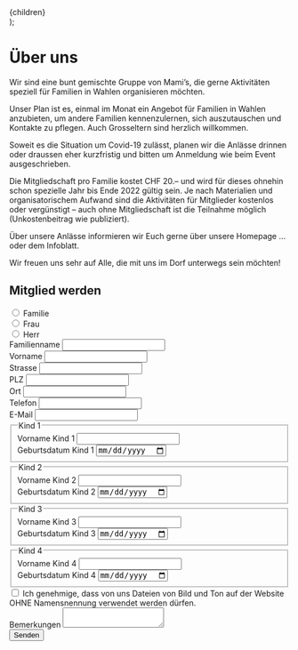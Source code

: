 
  <Layout>
    <Seo
      title="Über uns | Familienverein Wahlen"
      description="Wir sind eine bunt gemischte Gruppe von Mami’s, die gerne Aktivitäten speziell für Familien in Wahlen organisieren möchten."
    />
    <div class="container">{children}</div>
  </Layout>
);

# Über uns

Wir sind eine bunt gemischte Gruppe von Mami’s, die gerne Aktivitäten speziell für Familien in Wahlen organisieren möchten.

Unser Plan ist es, einmal im Monat ein Angebot für Familien in Wahlen anzubieten, um andere Familien kennenzulernen, sich auszutauschen und Kontakte zu pflegen. Auch Grosseltern sind herzlich willkommen.

Soweit es die Situation um Covid-19 zulässt, planen wir die Anlässe drinnen oder draussen eher kurzfristig und bitten um Anmeldung wie beim Event ausgeschrieben.

Die Mitgliedschaft pro Familie kostet CHF 20.– und wird für dieses ohnehin schon spezielle Jahr bis Ende 2022 gültig sein. Je nach Materialien und organisatorischem Aufwand sind die Aktivitäten für Mitglieder kostenlos oder vergünstigt – auch ohne Mitgliedschaft ist die Teilnahme möglich (Unkostenbeitrag wie publiziert).

Über unsere Anlässe informieren wir Euch gerne über unsere Homepage … oder dem Infoblatt.

Wir freuen uns sehr auf Alle, die mit uns im Dorf unterwegs sein möchten!

<div class="formContainer">
  <form
    id="anmeldung"
    name="anmeldung"
    method="POST"
    data-netlify="true"
    action="/empfangsbestaetigung"
  >
    <input type="hidden" name="form-name" value="anmeldung" />
    <h2 id="mitglied-werden" class="formElement4-4 color-one">
      Mitglied werden
    </h2>
    <div class="formElement4-4">
      <div class="radioWrapper">
        <input id="familie" name="anrede" type="radio" value="Familie" />
        <label for="familie">Familie</label>
      </div>
      <div class="radioWrapper">
        <input id="frau" name="anrede" type="radio" value="Frau" />
        <label for="frau">Frau</label>
      </div>
      <div class="radioWrapper">
        <input id="herr" name="anrede" type="radio" value="Herr" />
        <label for="herr">Herr</label>
      </div>
    </div>
    <div class="formElement2-4">
      <label for="name">Familienname</label>
      <input id="name" name="name" type="text" />
    </div>
    <div class="formElement2-4">
      <label for="vorname">Vorname</label>
      <input id="vorname" name="vorname" type="text" />
    </div>
    <div class="formElement4-4">
      <label for="strasse">Strasse</label>
      <input id="strasse" name="strasse" type="text" />
    </div>
    <div class="formElement1-4">
      <label for="plz">PLZ</label>
      <input id="plz" name="plz" type="text" pattern="[0-9]*" />
    </div>
    <div class="formElement3-4">
      <label for="ort">Ort</label>
      <input id="ort" name="ort" type="text" />
    </div>
    <div class="formElement2-4">
      <label for="telefon">Telefon</label>
      <input id="telefon" name="telefon" type="tel" />
    </div>
    <div class="formElement2-4">
      <label for="mail">E-Mail</label>
      <input id="mail" name="mail" type="email" />
    </div>
    <fieldset class="kind">
      <legend>Kind 1</legend>
      <div class="formElement2-4">
        <label for="nameKind1">
          Vorname <span class="screen-reader-text">Kind 1</span>
        </label>
        <input id="nameKind1" name="nameKind1" type="text" />
      </div>
      <div class="formElement2-4">
        <label for="gebKind1">
          Geburtsdatum <span class="screen-reader-text">Kind 1</span>
        </label>
        <input id="gebKind1" name="gebKind1" type="date" />
      </div>
    </fieldset>
    <fieldset class="kind">
      <legend>Kind 2</legend>
      <div class="formElement2-4">
        <label for="nameKind2">
          Vorname <span class="screen-reader-text">Kind 2</span>
        </label>
        <input id="nameKind2" name="nameKind2" type="text" />
      </div>
      <div class="formElement2-4">
        <label for="gebKind2">
          Geburtsdatum <span class="screen-reader-text">Kind 2</span>
        </label>
        <input id="gebKind2" name="gebKind2" type="date" />
      </div>
    </fieldset>
    <fieldset class="kind">
      <legend>Kind 3</legend>
      <div class="formElement2-4">
        <label for="nameKind3">
          Vorname <span class="screen-reader-text">Kind 3</span>
        </label>
        <input id="nameKind3" name="nameKind3" type="text" />
      </div>
      <div class="formElement2-4">
        <label for="gebKind3">
          Geburtsdatum <span class="screen-reader-text">Kind 3</span>
        </label>
        <input id="gebKind3" name="gebKind3" type="date" />
      </div>
    </fieldset>
    <fieldset class="kind">
      <legend>Kind 4</legend>
      <div class="formElement2-4">
        <label for="nameKind4">
          Vorname <span class="screen-reader-text">Kind 4</span>
        </label>
        <input id="nameKind4" name="nameKind4" type="text" />
      </div>
      <div class="formElement2-4">
        <label for="gebKind4">
          Geburtsdatum <span class="screen-reader-text">Kind 4</span>
        </label>
        <input id="gebKind4" name="gebKind4" type="date" />
      </div>
    </fieldset>
    <div class="checkboxWrapper formElement4-4">
      <input id="fotoBerechtigung" name="fotoBerechtigung" type="checkbox" />
      <label for="fotoBerechtigung">
        Ich genehmige, dass von uns Dateien von Bild und Ton auf der Website OHNE Namensnennung
        verwendet werden dürfen.
      </label>
    </div>
    <div class="formElement4-4">
      <label for="bemerkungen">Bemerkungen </label>
      <textarea id="bemerkungen" name="bemerkungen"></textarea>
    </div>
    <div class="formElement4-4">
      <button type="submit">Senden</button>
    </div>
  </form>
</div>
